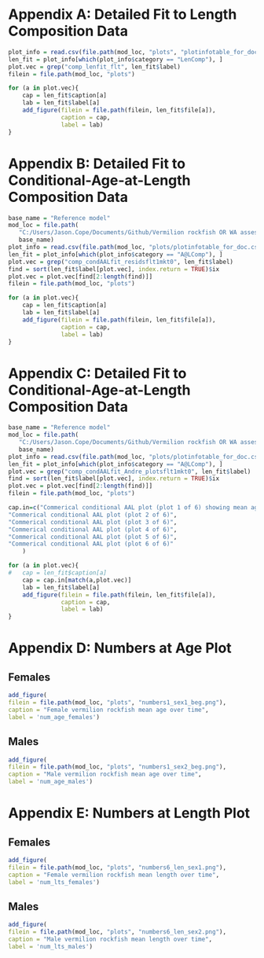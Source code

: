 \clearpage

# Appendix A: Detailed Fit to Length Composition Data {#app-a}

```r
plot_info = read.csv(file.path(mod_loc, "plots", "plotinfotable_for_doc.csv"))
len_fit = plot_info[which(plot_info$category == "LenComp"), ]
plot.vec = grep("comp_lenfit_flt", len_fit$label)
filein = file.path(mod_loc, "plots")

for (a in plot.vec){
	cap = len_fit$caption[a]
	lab = len_fit$label[a]
	add_figure(filein = file.path(filein, len_fit$file[a]), 
			   caption = cap, 
			   label = lab)
}

```

\clearpage

# Appendix B: Detailed Fit to Conditional-Age-at-Length Composition Data {#app-b}

```r
base_name = "Reference model"
mod_loc = file.path(
   "C:/Users/Jason.Cope/Documents/Github/Vermilion rockfish OR WA assessment 2021/WA/write_up/models",
   base_name)
plot_info = read.csv(file.path(mod_loc, "plots/plotinfotable_for_doc.csv"))
len_fit = plot_info[which(plot_info$category == "A@LComp"), ]
plot.vec = grep("comp_condAALfit_residsflt1mkt0", len_fit$label)
find = sort(len_fit$label[plot.vec], index.return = TRUE)$ix
plot.vec = plot.vec[find[2:length(find)]]
filein = file.path(mod_loc, "plots")

for (a in plot.vec){
	cap = len_fit$caption[a]
	lab = len_fit$label[a]
	add_figure(filein = file.path(filein, len_fit$file[a]), 
			   caption = cap, 
			   label = lab)
}

```

\clearpage

# Appendix C: Detailed Fit to Conditional-Age-at-Length Composition Data {#app-c}

```r
base_name = "Reference model"
mod_loc = file.path(
   "C:/Users/Jason.Cope/Documents/Github/Vermilion rockfish OR WA assessment 2021/WA/write_up/models",
   base_name)
plot_info = read.csv(file.path(mod_loc, "plots/plotinfotable_for_doc.csv"))
len_fit = plot_info[which(plot_info$category == "A@LComp"), ]
plot.vec = grep("comp_condAALfit_Andre_plotsflt1mkt0", len_fit$label)
find = sort(len_fit$label[plot.vec], index.return = TRUE)$ix
plot.vec = plot.vec[find[2:length(find)]]
filein = file.path(mod_loc, "plots")

cap.in=c("Commerical conditional AAL plot (plot 1 of 6) showing mean age (left panel) and standard deviation (right panel. Shaded areas are 90 percent CIs)",
"Commerical conditional AAL plot (plot 2 of 6)",
"Commerical conditional AAL plot (plot 3 of 6)",
"Commerical conditional AAL plot (plot 4 of 6)",
"Commerical conditional AAL plot (plot 5 of 6)",
"Commerical conditional AAL plot (plot 6 of 6)"
	)

for (a in plot.vec){
#	cap = len_fit$caption[a]
	cap = cap.in[match(a,plot.vec)]
	lab = len_fit$label[a]
	add_figure(filein = file.path(filein, len_fit$file[a]), 
			   caption = cap, 
			   label = lab)
}

```

\clearpage

# Appendix D: Numbers at Age Plot {#app-d}

## Females
```r
add_figure(
filein = file.path(mod_loc, "plots", "numbers1_sex1_beg.png"), 
caption = "Female vermilion rockfish mean age over time",
label = 'num_age_females')
```


## Males
```r
add_figure(
filein = file.path(mod_loc, "plots", "numbers1_sex2_beg.png"), 
caption = "Male vermilion rockfish mean age over time",
label = 'num_age_males')
```

\clearpage

# Appendix E: Numbers at Length Plot {#app-e}

## Females
```r
add_figure(
filein = file.path(mod_loc, "plots", "numbers6_len_sex1.png"), 
caption = "Female vermilion rockfish mean length over time",
label = 'num_lts_females')
```

## Males
```r
add_figure(
filein = file.path(mod_loc, "plots", "numbers6_len_sex2.png"), 
caption = "Male vermilion rockfish mean length over time",
label = 'num_lts_males')
```
\clearpage
